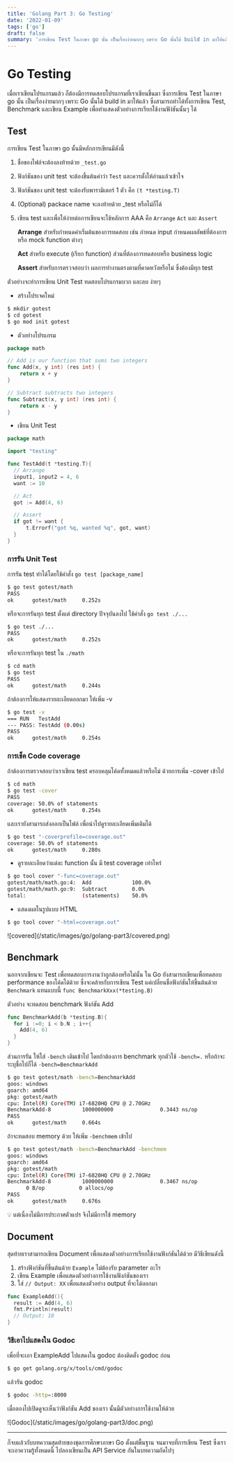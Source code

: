```yaml
---
title: 'Golang Part 3: Go Testing'
date: '2022-01-09'
tags: ['go']
draft: false
summary: 'การเขียน Test ในภาษา go นั้น เป็นเรื่องง่ายมากๆ เพราะ Go นั้นได้ build in มาให้แล้ว ซึ่งสามารถทำได้ทั้งการเขียน Test, Benchmark และเขียน Example'
---
```


# Go Testing

เมื่อเราเขียนโปรแกรมแล้ว ก็ต้องมีการทดสอบโปรแกรมที่เราเขียนขึ้นมา ซึ่งการเขียน Test ในภาษา go นั้น เป็นเรื่องง่ายมากๆ เพราะ Go นั้นได้ build in มาให้แล้ว ซึ่งสามารถทำได้ทั้งการเขียน Test, Benchmark และเขียน Example เพื่อทำแสดงตัวอย่างการเรียกใช้งานฟัง์ชันนั้นๆ ได้

## Test

การเขียน Test ในภาษา go นั้นมีหลักการเขียนมีดังนี้

1. ชื่อของไฟล์จะต้องลงท้ายด้วย `_test.go`
2. ฟังก์ชันของ unit test จะต้องขึ้นต้นคำว่า `Test` และควรตั้งให้อ่านแล้วเข้าใจ
3. ฟังก์ชันของ unit test จะต้องรับพารามิเตอร์ 1 ตัว คือ `(t *testing.T)`
4. (Optional) packace name จะลงท้ายด้วย \_test หรือไม่ก็ได้
5. เขียน test และเพื่อให้ง่ายต่อการเขียนจะใช้หลักการ AAA คือ `Arrange` `Act` และ `Assert`

   **Arrange** สำหรับกำหนดค่าเริ่มต้นของการทดสอบ เช่น กำหนด input กำหนดผลลัพธ์ที่ต้องการ หรือ mock function ต่างๆ

   **Act** สำหรับ execute (เรียก function) ส่วนที่ต้องการทดสอบหรือ business logic

   **Assert** สำหรับการตรวจสอบว่า ผลการทำงานตรงตามที่คาดหวังหรือไม่ ซึ่งต้องมีทุก test

ตัวอย่างจะทำการเขียน Unit Test ทดสอบโปรแกรมบวก และลบ ง่ายๆ

- สร้างโปรเจคใหม่

```bash
$ mkdir gotest
$ cd gotest
$ go mod init gotest
```

- ตัวอย่างโปรแกรม

```go:math/math.go
package math

// Add is our function that sums two integers
func Add(x, y int) (res int) {
	return x + y
}

// Subtract subtracts two integers
func Subtract(x, y int) (res int) {
	return x - y
}
```

- เขียน Unit Test

```go:math/math_test.go
package math

import "testing"

func TestAdd(t *testing.T){
  // Arrange
  input1, input2 = 4, 6
  want := 10

  // Act
  got := Add(4, 6)

  // Assert
  if got != want {
      t.Errorf("got %q, wanted %q", got, want)
  }
}
```

### การรัน Unit Test

การรัน test ทำได้โดยใช้คำสั่ง `go test [package_name]`

```bash
$ go test gotest/math
PASS
ok      gotest/math     0.252s
```

หรือจะการรันทุก test ตั้งแต่ directory ปัจจุบันลงไป ใช้คำสั่ง `go test ./...`

```bash
$ go test ./...
PASS
ok      gotest/math     0.252s
```

หรือจะการรันทุก test ใน `./math`

```bash
$ cd math
$ go test
PASS
ok      gotest/math     0.244s
```

ถ้าต้องการให้แสดงรายละเอียดออกมา ให้เพิ่ม -v

```bash
$ go test -v
=== RUN   TestAdd
--- PASS: TestAdd (0.00s)
PASS
ok      gotest/math     0.254s
```

### การเช็ค Code coverage

ถ้าต้องการตรวจสอบว่าเราเขียน test ครอบคลุมโค้ดทั้งหมดแล้วหรือไม่ ด้วยการเพิ่ม -cover เข้าไป

```bash
$ cd math
$ go test -cover
PASS
coverage: 50.0% of statements
ok      gotest/math     0.254s
```

และเรายังสามารถส่งออกเป็นไฟล์ เพื่อนำไปดูรายละเอียดเพิ่มเติมได้

```bash
$ go test "-coverprofile=coverage.out"
coverage: 50.0% of statements
ok      gotest/math     0.280s
```

- ดูรายละเอียดว่าแต่ละ function นั้น มี test coverage เท่าไหร่

```bash
$ go tool cover "-func=coverage.out"
gotest/math/math.go:4:  Add             100.0%
gotest/math/math.go:9:  Subtract        0.0%
total:                  (statements)    50.0%
```

- แสดงผลในรูปแบบ HTML

```bash
$ go tool cover "-html=coverage.out"
```

<div className="flex justify-center">
  <div>![covered](/static/images/go/golang-part3/covered.png)</div>
</div>

## Benchmark

นอกจากเขียนจะ Test เพื่อทดสอบการงานว่าถูกต้องหรือไม่นั้น ใน Go ยังสามารถเขียนเพื่อทดสอบ performance ของโค้ดได้ด้วย ซึ่งจะคล้ายกับการเขียน Test แค่เปลี่ยนชื่อฟังก์ชันให้ขึ้นต้นด้วย `Benchmark` แทนแบบนี้ `func BenchmarkXxx(*testing.B)`

ตัวอย่าง จะทดสอบ benchmark ฟังก์ชัน Add

```go
func BenchmarkAdd(b *testing.B){
  for i :=0; i < b.N ; i++{
    Add(4, 6)
  }
}
```

ส่วนการรัน ให้ใส่ `-bench` เติมเข้าไป โดยถ้าต้องการ benchmark ทุกตัวใช้ `-bench=.` หรือถ้าจะระบุชื่อไปก็ได้ `-bench=BenchmarkAdd`

```bash
$ go test gotest/math -bench=BenchmarkAdd
goos: windows
goarch: amd64
pkg: gotest/math
cpu: Intel(R) Core(TM) i7-6820HQ CPU @ 2.70GHz
BenchmarkAdd-8          1000000000               0.3443 ns/op
PASS
ok      gotest/math     0.664s
```

ถ้าจะทดสอบ memory ด้วย ให้เพิ่ม `-benchmem` เข้าไป

```bash
$ go test gotest/math -bench=BenchmarkAdd -benchmem
goos: windows
goarch: amd64
pkg: gotest/math
cpu: Intel(R) Core(TM) i7-6820HQ CPU @ 2.70GHz
BenchmarkAdd-8          1000000000               0.3467 ns/op
      0 B/op           0 allocs/op
PASS
ok      gotest/math     0.676s
```

<aside>
💡 แต่เนื่องไม่มีการประกาศตัวแปร จึงไม่มีการใช้ memory

</aside>

## Document

สุดท้ายเราสามารถเขียน Document เพื่อแสดงตัวอย่างการเรียกใช้งานฟังก์ชันได้ด้วย มีวิธีเขียนดังนี้

1. สร้างฟังก์ชันที่ขึ้นต้นด้วย `Example` ไม่ต้องรับ parameter อะไร
2. เขียน Example เพื่อแสดงตัวอย่างการใช้งานฟังก์ชันของเรา
3. ใส่ `// Output: XX` เพื่อแสดงตัวอย่าง output ที่จะได้ออกมา

```go
func ExampleAdd(){
  result := Add(4, 6)
  fmt.Println(result)
  // Output: 10
}
```

### วิธีเอาไปแสดงใน Godoc

เพื่อที่จะเอา ExampleAdd ไปแสดงใน godoc ต้องติดตั้ง godoc ก่อน

```bash
$ go get golang.org/x/tools/cmd/godoc
```

แล้วรัน godoc

```bash
$ godoc -http=:8000
```

เมื่อลองไปเปิดดูจะเห็นว่าฟังก์ชัน Add ของเรา นั้นมีตัวอย่างการใช้งานให้ด้วย

<div className="flex justify-center">
  <div>![Godoc](/static/images/go/golang-part3/doc.png)</div>
</div>

---

ก็จบแล้วกับบทความสุดท้ายของชุดการศึกษาภาษา Go ตั้งแต่พื้นฐาน จนมาจบที่การเขียน Test ซึ่งเราจะเอาความรู้ทั้งหมดนี้ ไปลองเขียนเป็น API Service กันในบทความถัดไปๆ
